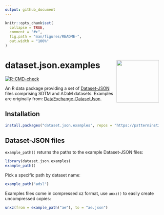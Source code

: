 ```yaml
---
output: github_document
---
```


<!-- README.md is generated from README.Rmd. Please edit that file -->

```r
knitr::opts_chunk$set(
  collapse = TRUE,
  comment = "#>",
  fig.path = "man/figures/README-",
  out.width = "100%"
)
```

# dataset.json.examples <img src="man/figures/logo.svg" align="right" height="139" alt="" />

<!-- badges: start -->
[![R-CMD-check](https://github.com/ramiromagno/dataset.json.examples/actions/workflows/R-CMD-check.yaml/badge.svg)](https://github.com/ramiromagno/dataset.json.examples/actions/workflows/R-CMD-check.yaml)
<!-- badges: end -->

An R data package providing a set of
[Dataset-JSON](https://www.cdisc.org/dataset-json) files comprising SDTM and
ADaM datasets. Examples are originally from:
[DataExchange-DatasetJson](https://github.com/cdisc-org/DataExchange-DatasetJson).

## Installation

``` r
install.packages("dataset.json.examples", repos = "https://patterninstitute.r-universe.dev")
```

## Dataset-JSON files

`example_path()` returns the paths to the example Dataset-JSON files:

```r
library(dataset.json.examples)
example_path()
```

Pick a specific path by dataset name:

```r
example_path("adsl")
```

Examples files come in compressed xz format, use `unxz()` to easily create 
uncompressed copies:

```r
unxz(from = example_path("ae"), to = "ae.json")
```

